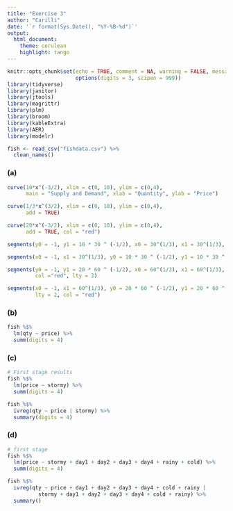 ```yaml
---
title: "Exercise 3"
author: "Carilli"
date: '`r format(Sys.Date(), "%Y-%B-%d")`'
output: 
  html_document:
    theme: cerulean
    highlight: tango
---
```


```r
knitr::opts_chunk$set(echo = TRUE, comment = NA, warning = FALSE, message = FALSE,
                      options(digits = 3, scipen = 999))
library(tidyverse)
library(janitor)
library(jtools)
library(magrittr)
library(plm)
library(broom)
library(kableExtra)
library(AER)
library(modelr)
```

```r
fish <- read_csv("fishdata.csv") %>% 
  clean_names()
```

### (a)

```r
curve(10*x^(-3/2), xlim = c(0, 10), ylim = c(0,4), 
      main = "Supply and Demand", xlab = "Quantity", ylab = "Price")

curve(1/3*x^(3/2), xlim = c(0, 10), ylim = c(0,4), 
      add = TRUE)

curve(20*x^(-3/2), xlim = c(0, 10), ylim = c(0,4), 
      add = TRUE, col = "red")

segments(y0 = -1, y1 = 10 * 30 ^ (-1/2), x0 = 30^(1/3), x1 = 30^(1/3), lty = 2)

segments(x0 = -1, x1 = 30^(1/3), y0 = 10 * 30 ^ (-1/2), y1 = 10 * 30 ^ (-1/2), lty = 2)

segments(y0 = -1, y1 = 20 * 60 ^ (-1/2), x0 = 60^(1/3), x1 = 60^(1/3), 
         col ="red", lty = 2)

segments(x0 = -1, x1 = 60^(1/3), y0 = 20 * 60 ^ (-1/2), y1 = 20 * 60 ^ (-1/2), 
         lty = 2, col = "red")

```

### (b)

```r
fish %$% 
  lm(qty ~ price) %>% 
  summ(digits = 4)
```

### (c)

```r
# First stage results
fish %$% 
  lm(price ~ stormy) %>% 
  summ(digits = 4)

fish %$% 
  ivreg(qty ~ price | stormy) %>% 
  summary(digits = 4)
```

### (d)

```r
# first stage
fish %$% 
  lm(price ~ stormy + day1 + day2 + day3 + day4 + rainy + cold) %>% 
  summ(digits = 4)

fish %$% 
  ivreg(qty ~ price + day1 + day2 + day3 + day4 + cold + rainy | 
          stormy + day1 + day2 + day3 + day4 + cold + rainy) %>% 
  summary()

```



